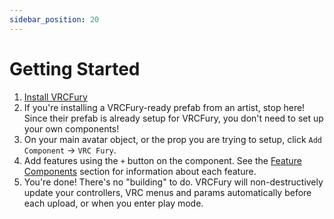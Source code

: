 ---
sidebar_position: 20
---

# Getting Started

1. [Install VRCFury](/download)
1. If you're installing a VRCFury-ready prefab from an artist, stop here! Since their prefab is already setup for VRCFury, you don't need to set up your own components!
1. On your main avatar object, or the prop you are trying to setup, click `Add Component` -> `VRC Fury`.
1. Add features using the `+` button on the component. See the [Feature Components](/components) section for information about each feature.
1. You're done! There's no "building" to do. VRCFury will non-destructively update your controllers, VRC menus and params automatically before each upload, or when you enter play mode.
